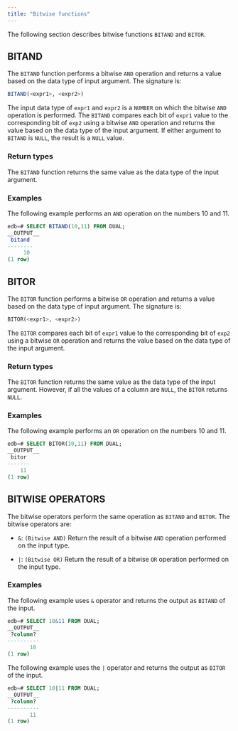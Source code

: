```yaml
---
title: "Bitwise functions"
---
```


<div id="numeric_functions" class="registered_link"></div>

The following section describes bitwise functions `BITAND` and `BITOR`.

## BITAND

The `BITAND` function performs a bitwise `AND` operation and returns a value based on the data type of input argument. The signature is:

```sql
BITAND(<expr1>, <expr2>)
```

The input data type of `expr1` and `expr2` is a `NUMBER` on which the bitwise `AND` operation is performed. The `BITAND` compares each bit of `expr1` value to the corresponding bit of `exp2` using a bitwise `AND` operation and returns the value based on the data type of the input argument. If either argument to `BITAND` is `NULL`, the result is a `NULL` value.

### Return types

The `BITAND` function returns the same value as the data type of the input argument.

### Examples

The following example performs an `AND` operation on the numbers 10 and 11.

```sql
edb=# SELECT BITAND(10,11) FROM DUAL;
__OUTPUT__
 bitand 
--------
     10
(1 row)
```

## BITOR

The `BITOR` function performs a bitwise `OR` operation and returns a value based on the data type of input argument. The signature is:

```sql
BITOR(<expr1>, <expr2>)
```

The `BITOR` compares each bit of `expr1` value to the corresponding bit of `exp2` using a bitwise `OR` operation and returns the value based on the data type of the input argument.

### Return types

The `BITOR` function returns the same value as the data type of the input argument. However, if all the values of a column are `NULL`, the `BITOR` returns `NULL`.

### Examples

The following example performs an `OR` operation on the numbers 10 and 11.

```sql
edb=# SELECT BITOR(10,11) FROM DUAL;
__OUTPUT__
 bitor 
-------
    11
(1 row)
```

## BITWISE OPERATORS

The bitwise operators perform the same operation as `BITAND` and `BITOR`. The bitwise operators are:

-  `&`: `(Bitwise AND)` Return the result of a bitwise `AND` operation performed on the input type.

-  `|`: `(Bitwise OR)` Return the result of a bitwise `OR` operation performed on the input type.

### Examples

The following example uses `&` operator and returns the output as `BITAND` of the input.

```sql
edb=# SELECT 10&11 FROM DUAL;
__OUTPUT__
 ?column? 
----------
       10
(1 row)
```

The following example uses the `|` operator and returns the output as `BITOR` of the input.

```sql
edb=# SELECT 10|11 FROM DUAL;
__OUTPUT__
 ?column? 
----------
       11
(1 row)
```

